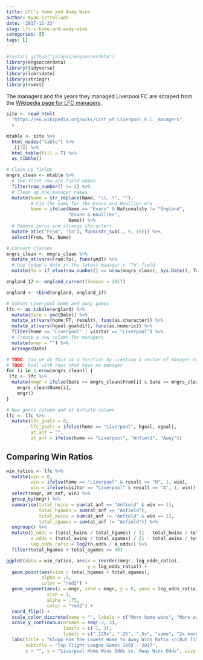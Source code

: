 ```yaml
---
title: LFC’s Home and Away Wins
author: Ryan Estrellado
date: '2017-11-23'
slug: lfc-s-home-and-away-wins
categories: []
tags: []
---
```


```r
#install_github("jalapic/engsoccerdata")
library(engsoccerdata)
library(tidyverse)
library(lubridate)
library(stringr)
library(rvest)
```

The managers and the years they managed Liverpool FC are scraped from the [Wikipedia page for LFC managers](https://en.wikipedia.org/wiki/List_of_Liverpool_F.C._managers).

```r
site <- read_html(
  "https://en.wikipedia.org/wiki/List_of_Liverpool_F.C._managers"
  )

mtable <- site %>%
  html_nodes("table") %>%
  .[[3]] %>%
  html_table(fill = T) %>%
  as_tibble()
```

```r
# Clean up fields
mngrs_clean <- mtable %>%
  # The first row are field names
  filter(row_number() != 1) %>% 
  # Clean up the manager names
  mutate(Name = str_replace(Name, "\\,.*", ""), 
         # Fix the name for the Evans and Houllier era
         Name = ifelse(Name == "Evans" & Nationality != "England", 
                       "Evans & Houllier", 
                       Name)) %>% 
  # Remove zeros and strange characters
  mutate_at(c("From", "To"), funs(str_sub(., 9, 18))) %>% 
  select(From, To, Name)

# Convert classes
mngrs_clean <- mngrs_clean %>%
  mutate_at(vars(From:To), funs(ymd)) %>% 
  # Use today's date in the latest manager's "To" field 
  mutate(To = if_else(row_number() == nrow(mngrs_clean), Sys.Date(), To))
```

```r
england_17 <- england_current(Season = 2017) 

england <- rbind(england, england_17)
```

```r
# Subset Liverpool home and away games
lfc <- as.tibble(england) %>%
  mutate(Date = ymd(Date)) %>% 
  mutate_at(vars(home:FT, result), funs(as.character)) %>%
  mutate_at(vars(hgoal:goaldif), funs(as.numeric)) %>%
  filter(home == "Liverpool" | visitor == "Liverpool") %>% 
  # Create a new column for managers 
  mutate(mngr = "") %>%
  arrange(Date)
```

```r
# TODO: Can we do this as a function by creating a vector of manager names?
# TODO: Deal with rows that have no manager
for (i in 1:nrow(mngrs_clean)) {
 lfc <- lfc %>% 
  mutate(mngr = ifelse(Date >= mngrs_clean$From[i] & Date <= mngrs_clean$To[i], 
    mngrs_clean$Name[i], 
    mngr))
}
```

```r
# New goals column and at Anfield column
lfc <- lfc %>% 
  mutate(lfc_goals = 0, 
         lfc_goals = ifelse(home == "Liverpool", hgoal, vgoal), 
         at_anf = "", 
         at_anf = ifelse(home == "Liverpool", "Anfield", "Away"))
```

## Comparing Win Ratios

```r
win_ratios <- lfc %>% 
  mutate(win = 0,
         win = ifelse(home == "Liverpool" & result == "H", 1, win), 
         win = ifelse(visitor == "Liverpool" & result == "A", 1, win)) %>% 
  select(mngr, at_anf, win) %>% 
  group_by(mngr) %>% 
  summarise(total_hwins = sum(at_anf == "Anfield" & win == 1), 
            total_hgames = sum(at_anf == "Anfield"), 
            total_awins = sum(at_anf != "Anfield" & win == 1), 
            total_agames = sum(at_anf != "Anfield")) %>% 
  ungroup() %>% 
  mutate(h_odds = (total_hwins / total_hgames) / (1 - total_hwins / total_hgames), 
         a_odds = (total_awins / total_agames) / (1 - total_awins / total_agames), 
         log_odds_ratio = log2(h_odds / a_odds)) %>% 
  filter(total_hgames + total_agames >= 30)
```

```r
ggplot(data = win_ratios, aes(x = reorder(mngr, log_odds_ratio), 
                              y = log_odds_ratio)) + 
  geom_point(aes(size = total_hgames + total_agames), 
             alpha = .9, 
             color = "red2") + 
  geom_segment(aes(x = mngr, xend = mngr, y = 0, yend = log_odds_ratio), 
               size = 1, 
               alpha = .75, 
               color = "red2") +
  coord_flip() + 
  scale_color_discrete(name = "", labels = c("More home wins", "More away wins")) +
  scale_y_continuous(breaks = seq(-3, 3), 
                     limits = c(-1, 3),
                     labels = c(".125x", ".25", ".5x", "same", "2x more", "4x", "8x")) +
  labs(title = "Klopp Has the Lowest Home to Away Wins Ratio \n(But Time Will Tell)", 
       subtitle = "Top Flight League Games 1893 - 2017", 
       x = "", y = "Liverpool Home Wins Odds vs. Away Wins Odds", size = "Total Games")
```